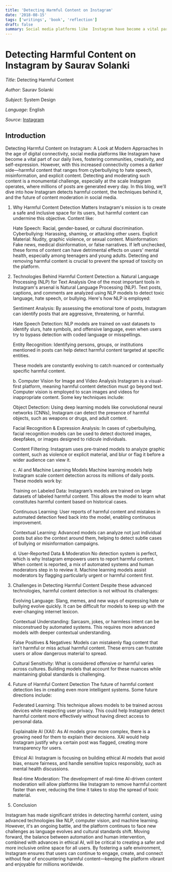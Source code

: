 ```yaml
---
title: 'Detecting Harmful Content on Instagram'
date: '2018-08-15'
tags: ['writings', 'book', 'reflection']
draft: false
summary: Social media platforms like  Instagram have become a vital part of our daily lives, fostering communities, creativity, and self-expression. However, with this increased connectivity comes a darker side—harmful content that ranges from cyberbullying to hate speech, misinformation, and explicit content. Detecting and moderating such content is a monumental challenge, especially at the scale Instagram operates, where millions of posts are generated every day.
---
```


# Detecting Harmful Content on Instagram by Saurav Solanki

_Title_: Detecting Harmful Content

_Author_: Saurav Solanki

_Subject_: System Design

_Language_: English

_Source_: [Instagram](https://help.instagram.com/477434105621119)

## Introduction

Detecting Harmful Content on Instagram: A Look at Modern Approaches
In the age of digital connectivity, social media platforms like Instagram have become a vital part of our daily lives, fostering communities, creativity, and self-expression. However, with this increased connectivity comes a darker side—harmful content that ranges from cyberbullying to hate speech, misinformation, and explicit content. Detecting and moderating such content is a monumental challenge, especially at the scale Instagram operates, where millions of posts are generated every day. In this blog, we'll dive into how Instagram detects harmful content, the techniques behind it, and the future of content moderation in social media.

1. Why Harmful Content Detection Matters
   Instagram's mission is to create a safe and inclusive space for its users,
   but harmful content can undermine this objective. Content like:

   Hate Speech: Racial, gender-based, or cultural discrimination.
   Cyberbullying: Harassing, shaming, or attacking other users.
   Explicit Material: Nudity, graphic violence, or sexual content.
   Misinformation: Fake news, medical disinformation, or false narratives.
   If left unchecked, these forms of content can have detrimental effects on users' mental health, especially among teenagers and young adults. Detecting and removing harmful content is crucial to prevent the spread of toxicity on the platform.

2. Technologies Behind Harmful Content Detection
   a. Natural Language Processing (NLP) for Text Analysis
   One of the most important tools in Instagram's arsenal is Natural Language Processing (NLP). Text posts, captions, and comments are analyzed using NLP models to detect toxic language, hate speech, or bullying. Here's how NLP is employed:

   Sentiment Analysis: By assessing the emotional tone of posts, Instagram can identify posts that are aggressive, threatening, or harmful.

   Hate Speech Detection: NLP models are trained on vast datasets to identify slurs, hate symbols, and offensive language, even when users try to bypass detection with coded language or misspellings.

   Entity Recognition: Identifying persons, groups, or institutions mentioned in posts can help detect harmful content targeted at specific entities.

   These models are constantly evolving to catch nuanced or contextually specific harmful content.

   b. Computer Vision for Image and Video Analysis
   Instagram is a visual-first platform, meaning harmful content detection must go beyond text. Computer vision is employed to scan images and videos for inappropriate content. Some key techniques include:

   Object Detection: Using deep learning models like convolutional neural networks (CNNs), Instagram can detect the presence of harmful objects, such as weapons or drugs, and adult content.

   Facial Recognition & Expression Analysis: In cases of cyberbullying, facial recognition models can be used to detect doctored images, deepfakes, or images designed to ridicule individuals.

   Content Filtering: Instagram uses pre-trained models to analyze graphic content, such as violence or explicit material, and blur or flag it before a wider audience can view it.

   c. AI and Machine Learning Models
   Machine learning models help Instagram scale content detection across its millions of daily posts. These models work by:

   Training on Labeled Data: Instagram’s models are trained on large datasets of labeled harmful content. This allows the model to learn what constitutes harmful content based on historical cases.

   Continuous Learning: User reports of harmful content and mistakes in automated detection feed back into the model, enabling continuous improvement.

   Contextual Learning: Advanced models can analyze not just individual posts but also the context around them, helping to detect subtle cases of bullying or misinformation campaigns.

   d. User-Reported Data & Moderation
   No detection system is perfect, which is why Instagram empowers users to report harmful content. When content is reported, a mix of automated systems and human moderators step in to review it. Machine learning models assist moderators by flagging particularly urgent or harmful content first.

3. Challenges in Detecting Harmful Content
   Despite these advanced technologies, harmful content detection is not without its challenges:

   Evolving Language: Slang, memes, and new ways of expressing hate or bullying evolve quickly. It can be difficult for models to keep up with the ever-changing internet lexicon.

   Contextual Understanding: Sarcasm, jokes, or harmless intent can be misconstrued by automated systems. This requires more advanced models with deeper contextual understanding.

   False Positives & Negatives: Models can mistakenly flag content that isn't harmful or miss actual harmful content. These errors can frustrate users or allow dangerous material to spread.

   Cultural Sensitivity: What is considered offensive or harmful varies across cultures. Building models that account for these nuances while maintaining global standards is challenging.

4. Future of Harmful Content Detection
   The future of harmful content detection lies in creating even more intelligent systems. Some future directions include:

   Federated Learning: This technique allows models to be trained across devices while respecting user privacy. This could help Instagram detect harmful content more effectively without having direct access to personal data.

   Explainable AI (XAI): As AI models grow more complex, there is a growing need for them to explain their decisions. XAI would help Instagram justify why a certain post was flagged, creating more transparency for users.

   Ethical AI: Instagram is focusing on building ethical AI models that avoid bias, ensure fairness, and handle sensitive topics responsibly, such as mental health discussions.

   Real-time Moderation: The development of real-time AI-driven content moderation will allow platforms like Instagram to remove harmful content faster than ever, reducing the time it takes to stop the spread of toxic material.

5. Conclusion

Instagram has made significant strides in detecting harmful content, using advanced technologies like NLP, computer vision, and machine learning. However, it's an ongoing battle, and the platform continues to face new challenges as language evolves and cultural standards shift. Moving forward, the balance between automation and human intervention, combined with advances in ethical AI, will be critical to creating a safer and more inclusive online space for all users.
By fostering a safe environment, Instagram ensures that users can continue to engage, create, and connect without fear of encountering harmful content—keeping the platform vibrant and enjoyable for millions worldwide.
